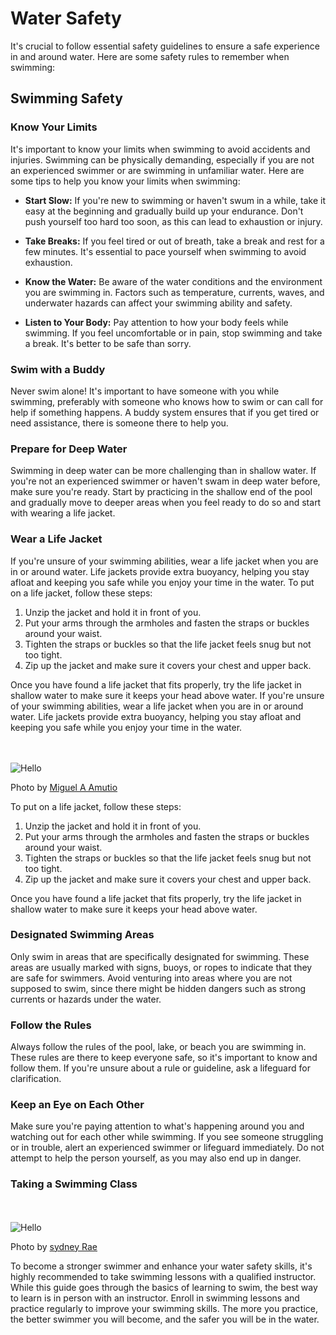 
# Water Safety

It's crucial to follow essential safety guidelines to ensure a safe experience in and around water. Here are some safety rules to remember when swimming:

## Swimming Safety

### Know Your Limits
It's important to know your limits when swimming to avoid accidents and injuries. Swimming can be physically demanding, especially if you are not an experienced swimmer or are swimming in unfamiliar water. Here are some tips to help you know your limits when swimming:

- **Start Slow:** If you're new to swimming or haven't swum in a while, take it easy at the beginning and gradually build up your endurance. Don't push yourself too hard too soon, as this can lead to exhaustion or injury.

- **Take Breaks:** If you feel tired or out of breath, take a break and rest for a few minutes. It's essential to pace yourself when swimming to avoid exhaustion.

- **Know the Water:** Be aware of the water conditions and the environment you are swimming in. Factors such as temperature, currents, waves, and underwater hazards can affect your swimming ability and safety.

- **Listen to Your Body:** Pay attention to how your body feels while swimming. If you feel uncomfortable or in pain, stop swimming and take a break. It's better to be safe than sorry.

### Swim with a Buddy

Never swim alone! It's important to have someone with you while swimming, preferably with someone who knows how to swim or can call for help if something happens. A buddy system ensures that if you get tired or need assistance, there is someone there to help you.

### Prepare for Deep Water

Swimming in deep water can be more challenging than in shallow water. If you're not an experienced swimmer or haven't swam in deep water before, make sure you're ready. Start by practicing in the shallow end of the pool and gradually move to deeper areas when you feel ready to do so and start with wearing a life jacket.

### Wear a Life Jacket

If you're unsure of your swimming abilities, wear a life jacket when you are in or around water. Life jackets provide extra buoyancy, helping you stay afloat and keeping you safe while you enjoy your time in the water. To put on a life jacket, follow these steps:

1. Unzip the jacket and hold it in front of you.
2. Put your arms through the armholes and fasten the straps or buckles around your waist.
3. Tighten the straps or buckles so that the life jacket feels snug but not too tight.
4. Zip up the jacket and make sure it covers your chest and upper back.

Once you have found a life jacket that fits properly, try the life jacket in shallow water to make sure it keeps your head above water.
If you're unsure of your swimming abilities, wear a life jacket when you are in or around water. Life jackets provide extra buoyancy, helping you stay afloat and keeping you safe while you enjoy your time in the water. 

<br></br>
<Image src="/images/lifejackets.jpg" alt="Hello" width={500} height={500} />

Photo by [Miguel A Amutio](https://unsplash.com/es/@amutiomi)

To put on a life jacket, follow these steps:

1. Unzip the jacket and hold it in front of you.
2. Put your arms through the armholes and fasten the straps or buckles around your waist.
3. Tighten the straps or buckles so that the life jacket feels snug but not too tight.
4. Zip up the jacket and make sure it covers your chest and upper back.

Once you have found a life jacket that fits properly, try the life jacket in shallow water to make sure it keeps your head above water.

### Designated Swimming Areas

Only swim in areas that are specifically designated for swimming. These areas are usually marked with signs, buoys, or ropes to indicate that they are safe for swimmers. Avoid venturing into areas where you are not supposed to swim, since there might be hidden dangers such as strong currents or hazards under the water.

### Follow the Rules

Always follow the rules of the pool, lake, or beach you are swimming in. These rules are there to keep everyone safe, so it's important to know and follow them. If you're unsure about a rule or guideline, ask a lifeguard for clarification.

### Keep an Eye on Each Other

Make sure you're paying attention to what's happening around you and watching out for each other while swimming. If you see someone struggling or in trouble, alert an experienced swimmer or lifeguard immediately. Do not attempt to help the person yourself, as you may also end up in danger.

### Taking a Swimming Class

<br></br>
<Image src="/images/swimminglessons.jpg" alt="Hello" width={500} height={500} />

Photo by [sydney Rae](https://unsplash.com/@srz)

To become a stronger swimmer and enhance your water safety skills, it's highly recommended to take swimming lessons with a qualified instructor. While this guide goes through the basics of learning to swim, the best way to learn is in person with an instructor. Enroll in swimming lessons and practice regularly to improve your swimming skills. The more you practice, the better swimmer you will become, and the safer you will be in the water.